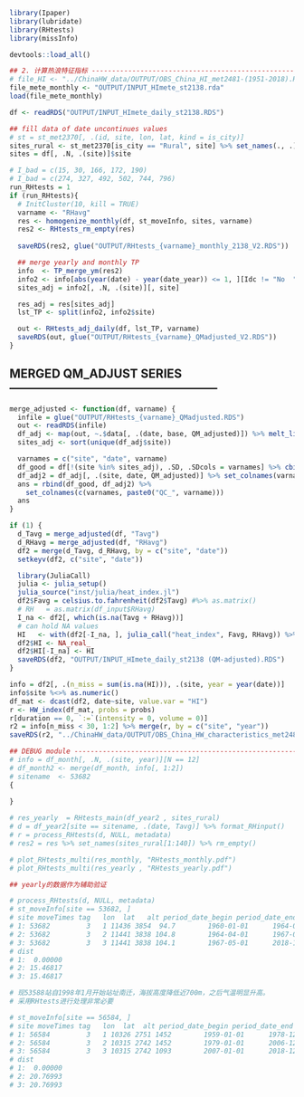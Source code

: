 ```r
library(Ipaper)
library(lubridate)
library(RHtests)
library(missInfo)

devtools::load_all()
```

```r
## 2. 计算热浪特征指标 ---------------------------------------------------------
# file_HI <- "../ChinaHW_data/OUTPUT/OBS_China_HI_met2481-(1951-2018).RDS"
file_mete_monthly <- "OUTPUT/INPUT_HImete_st2138.rda"
load(file_mete_monthly)

df <- readRDS("OUTPUT/INPUT_HImete_daily_st2138.RDS")
```


```r
## fill data of date uncontinues values
# st = st_met2370[, .(id, site, lon, lat, kind = is_city)]
sites_rural <- st_met2370[is_city == "Rural", site] %>% set_names(., .)
sites = df[, .N, .(site)]$site

# I_bad = c(15, 30, 166, 172, 190)
# I_bad = c(274, 327, 492, 502, 744, 796)
run_RHtests = 1
if (run_RHtests){
  # InitCluster(10, kill = TRUE)
  varname <- "RHavg"
  res <- homogenize_monthly(df, st_moveInfo, sites, varname)
  res2 <- RHtests_rm_empty(res)
  
  saveRDS(res2, glue("OUTPUT/RHtests_{varname}_monthly_2138_V2.RDS"))

  ## merge yearly and monthly TP
  info  <- TP_merge_ym(res2)
  info2 <- info[abs(year(date) - year(date_year)) <= 1, ][Idc != "No  ", ]
  sites_adj = info2[, .N, .(site)][, site]

  res_adj = res[sites_adj]
  lst_TP <- split(info2, info2$site)

  out <- RHtests_adj_daily(df, lst_TP, varname)
  saveRDS(out, glue("OUTPUT/RHtests_{varname}_QMadjusted_V2.RDS"))
}
```

## MERGED QM_ADJUST SERIES -----------------------------------------------------

```r
merge_adjusted <- function(df, varname) {
  infile = glue("OUTPUT/RHtests_{varname}_QMadjusted.RDS")
  out <- readRDS(infile)
  df_adj <- map(out, ~.$data[, .(date, base, QM_adjusted)]) %>% melt_list("site")
  sites_adj <- sort(unique(df_adj$site))

  varnames = c("site", "date", varname)
  df_good = df[!(site %in% sites_adj), .SD, .SDcols = varnames] %>% cbind(QC = 1)
  df_adj2 = df_adj[, .(site, date, QM_adjusted)] %>% set_colnames(varnames) %>% cbind(QC = 0)
  ans = rbind(df_good, df_adj2) %>% 
    set_colnames(c(varnames, paste0("QC_", varname)))
  ans
}

if (1) {
  d_Tavg = merge_adjusted(df, "Tavg")
  d_RHavg = merge_adjusted(df, "RHavg")
  df2 = merge(d_Tavg, d_RHavg, by = c("site", "date"))
  setkeyv(df2, c("site", "date"))

  library(JuliaCall)
  julia <- julia_setup()
  julia_source("inst/julia/heat_index.jl")
  df2$Favg = celsius.to.fahrenheit(df2$Tavg) #%>% as.matrix()
  # RH   = as.matrix(df_input$RHavg)
  I_na <- df2[, which(is.na(Tavg + RHavg))]
  # can hold NA values
  HI   <- with(df2[-I_na, ], julia_call("heat_index", Favg, RHavg)) %>% fahrenheit.to.celsius()
  df2$HI <- NA_real_
  df2$HI[-I_na] <- HI
  saveRDS(df2, "OUTPUT/INPUT_HImete_daily_st2138 (QM-adjusted).RDS")
}
```

```r
info = df2[, .(n_miss = sum(is.na(HI))), .(site, year = year(date))]
info$site %<>% as.numeric()
df_mat <- dcast(df2, date~site, value.var = "HI") 
r <- HW_index(df_mat, probs = probs)
r[duration == 0, `:=`(intensity = 0, volume = 0)]
r2 = info[n_miss < 30, 1:2] %>% merge(r, by = c("site", "year"))
saveRDS(r2, "../ChinaHW_data/OUTPUT/OBS_China_HW_characteristics_met2481-(1951-2018)-(QM-adjusted).RDS")
```

```r
## DEBUG module ----------------------------------------------------------------
# info = df_month[, .N, .(site, year)][N == 12]
# df_month2 <- merge(df_month, info[, 1:2])
# sitename  <- 53682
{
    
}

# res_yearly  = RHtests_main(df_year2 , sites_rural)
# d = df_year2[site == sitename, .(date, Tavg)] %>% format_RHinput()
# r = process_RHtests(d, NULL, metadata)
# res2 = res %>% set_names(sites_rural[1:140]) %>% rm_empty()

# plot_RHtests_multi(res_monthly, "RHtests_monthly.pdf")
# plot_RHtests_multi(res_yearly , "RHtests_yearly.pdf")

## yearly的数据作为辅助验证

# process_RHtests(d, NULL, metadata)
# st_moveInfo[site == 53682, ]
# site moveTimes tag   lon  lat   alt period_date_begin period_date_end date_begin   date_end n_all n_period
# 1: 53682         3   1 11436 3854  94.7        1960-01-01      1964-03-31 1960-01-01 2018-12-31 21550     1552
# 2: 53682         3   2 11441 3838 104.8        1964-04-01      1967-04-30 1960-01-01 2018-12-31 21550     1125
# 3: 53682         3   3 11441 3838 104.1        1967-05-01      2018-12-31 1960-01-01 2018-12-31 21550    18873
# dist
# 1:  0.00000
# 2: 15.46817
# 3: 15.46817

# 现53588站自1998年1月开始站址南迁，海拔高度降低近700m，之后气温明显升高。
# 采用RHtests进行处理非常必要

# st_moveInfo[site == 56584, ]
# site moveTimes tag   lon  lat  alt period_date_begin period_date_end date_begin   date_end n_all n_period
# 1: 56584         3   1 10326 2751 1452        1959-01-01      1978-12-31 1959-01-01 2018-12-31 21915     7305
# 2: 56584         3   2 10315 2742 1452        1979-01-01      2006-12-31 1959-01-01 2018-12-31 21915    10227
# 3: 56584         3   3 10315 2742 1093        2007-01-01      2018-12-31 1959-01-01 2018-12-31 21915     4383
# dist
# 1:  0.00000
# 2: 20.76993
# 3: 20.76993
```
